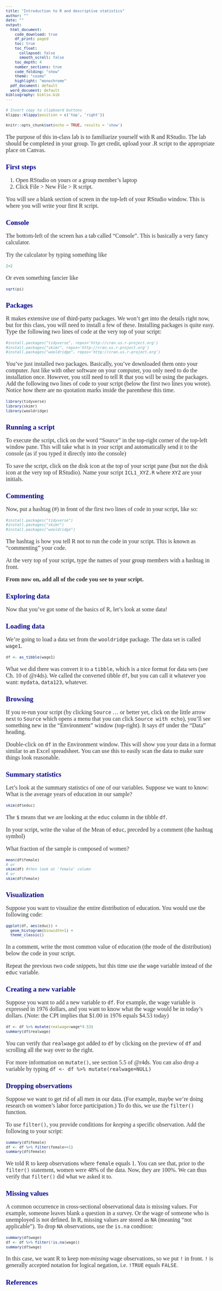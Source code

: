 ```yaml
---
title: "Introduction to R and descriptive statistics"
author: ""
date: ""
output:
  html_document:
    code_download: true
    df_print: paged
    toc: true
    toc_float:
      collapsed: false
      smooth_scroll: false
    toc_depth: 4
    number_sections: true
    code_folding: "show"
    theme: "cosmo"
    highlight: "monochrome"
  pdf_document: default
  word_document: default
bibliography: biblio.bib
---
```


<style>
h1.title {font-size: 18pt; color: DarkBlue;} 
body, h1, h2, h3, h4 {font-family: "Palatino", serif;}
body {font-size: 12pt;}
/* Headers */
h1,h2,h3,h4,h5,h6{font-size: 14pt; color: #00008B;}
body {color: #333333;}
a, a:hover {color: #8B3A62;}
pre {font-size: 12px;}
</style>

```r
# Insert copy to clipboard buttons
klippy::klippy(position = c('top', 'right'))
```

```r
knitr::opts_chunk$set(echo = TRUE, results = 'show')
```

The purpose of this in-class lab is to familiarize yourself with R and RStudio. The lab should be completed in your group. To get credit, upload your .R script to the appropriate place on Canvas. 

# First steps
1. Open RStudio on yours or a group member's laptop
2. Click File > New File > R script. 

You will see a blank section of screen in the top-left of your RStudio window. This is where you will write your first R script.

## Console
The bottom-left of the screen has a tab called "Console". This is basically a very fancy calculator.

Try the calculator by typing something like

```r
2+2
```

Or even something fancier like
```r
sqrt(pi)
```

## Packages
R makes extensive use of third-party packages. We won't get into the details right now, but for this class, you will need to install a few of these. Installing packages is quite easy. Type the following two lines of code at the very top of your script:

```r
#install.packages("tidyverse", repos='http://cran.us.r-project.org')
#install.packages("skimr", repos='http://cran.us.r-project.org')
#install.packages("wooldridge", repos='http://cran.us.r-project.org')
```

You've just installed two packages. Basically, you've downloaded them onto your computer. Just like with other software on your computer, you only need to do the installation once. However, you still need to tell R that you will be using the packages. Add the following two lines of code to your script (below the first two lines you wrote). Notice how there are no quotation marks inside the parenthese this time.

```r
library(tidyverse)
library(skimr)
library(wooldridge)
```

## Running a script
To execute the script, click on the word "Source" in the top-right corner of the top-left window pane. This will take what is in your script and automatically send it to the console (as if you typed it directly into the console)

To save the script, click on the disk icon at the top of your script pane (but not the disk icon at the very top of RStudio). Name your script `ICL1_XYZ.R` where `XYZ` are your initials.

## Commenting
Now, put a hashtag (#) in front of the first two lines of code in your script, like so:
```r
#install.packages("tidyverse")
#install.packages("skimr")
#install.packages("wooldridge")
```

The hashtag is how you tell R not to run the code in your script. This is known as "commenting" your code.

At the very top of your script, type the names of your group members with a hashtag in front.

**From now on, add all of the code you see to your script.**

# Exploring data
Now that you've got some of the basics of R, let's look at some data!

## Loading data
We're going to load a data set from the `wooldridge` package. The data set is called `wage1`.
```r
df <- as_tibble(wage1)
```

What we did there was convert it to a `tibble`, which is a nice format for data sets (see Ch. 10 of @r4ds). We called the converted tibble `df`, but you can call it whatever you want: `mydata`, `data123`, whatever.

## Browsing
If you re-run your script (by clicking `Source` ... or better yet, click on the little arrow next to `Source` which opens a menu that you can click `Source with echo`), you'll see something new in the "Environment" window (top-right). It says `df` under the "Data" heading. 

Double-click on `df` in the Environment window. This will show you your data in a format similar to an Excel spreadsheet. You can use this to easily scan the data to make sure things look reasonable.

## Summary statistics
Let's look at the summary statistics of one of our variables. Suppose we want to know: What is the average years of education in our sample?

```r
skim(df$educ)
```


The `$` means that we are looking at the `educ` column in the tibble `df`.

In your script, write the value of the Mean of `educ`, preceded by a comment (the hashtag symbol)

What fraction of the sample is composed of women?

```r
mean(df$female)
# or
skim(df) #then look at 'female' column
# or
skim(df$female)
```


## Visualization
Suppose you want to visualize the entire distribution of education. You would use the following code:

```r
ggplot(df, aes(educ)) +
  geom_histogram(binwidth=1) + 
  theme_classic()
```

In a comment, write the most common value of education (the mode of the distribution) below the code in your script.

Repeat the previous two code snippets, but this time use the `wage` variable instead of the `educ` variable.

## Creating a new variable
Suppose you want to add a new variable to `df`. For example, the wage variable is expressed in 1976 dollars, and you want to know what the wage would be in today's dollars. (Note: the CPI implies that \$1.00 in 1976 equals 
$4.53 today)

```r
df <- df %>% mutate(realwage=wage*4.53)
summary(df$realwage)
```

You can verify that `realwage` got added to `df` by clicking on the preview of `df` and scrolling all the way over to the right.

For more information on `mutate()`, see section 5.5 of @r4ds. You can also drop a variable by typing `df <- df %>% mutate(realwage=NULL)`

## Dropping observations
Suppose we want to get rid of all men in our data. (For example, maybe we're doing research on women's labor force participation.) To do this, we use the `filter()` function.

To use `filter()`, you provide conditions for *keeping* a specific observation. Add the following to your script:

```r
summary(df$female)
df <- df %>% filter(female==1)
summary(df$female)
```

We told R to keep observations where `female` equals 1. You can see that, prior to the `filter()` statement, women were 48% of the data. Now, they are 100%. We can thus verify that `filter()` did what we asked it to.

## Missing values
A common occurrence in cross-sectional observational data is missing values. For example, someone leaves blank a question in a survey. Or the wage of someone who is unemployed is not defined. In R, missing values are stored as `NA` (meaning "not applicable"). To drop `NA` observations, use the `is.na` condtion:

```r
summary(df$wage)
df <- df %>% filter(!is.na(wage))
summary(df$wage)
```

In this case, we want R to keep *non-missing* wage observations, so we put `!` in front. `!` is generally accepted notation for logical negation, i.e. `!TRUE` equals `FALSE`.

# References
